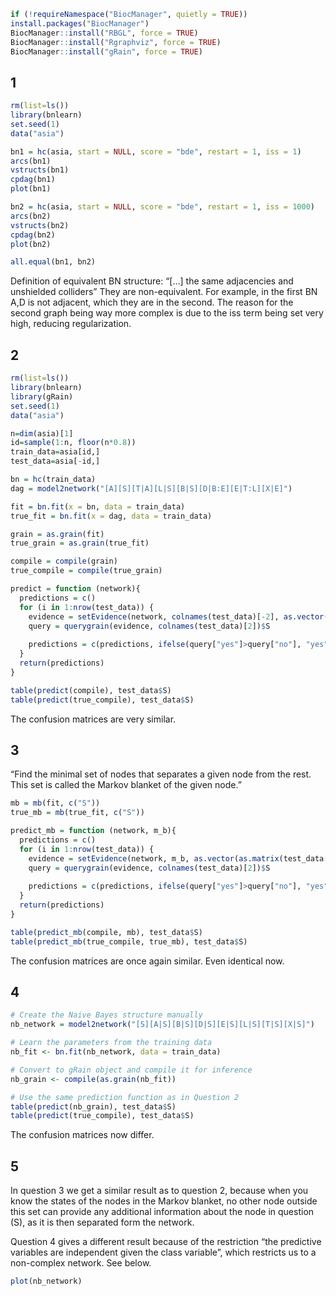 ```r
if (!requireNamespace("BiocManager", quietly = TRUE))
install.packages("BiocManager")
BiocManager::install("RBGL", force = TRUE)
BiocManager::install("Rgraphviz", force = TRUE)
BiocManager::install("gRain", force = TRUE)
```

## 1
```r
rm(list=ls())
library(bnlearn)
set.seed(1)
data("asia")

bn1 = hc(asia, start = NULL, score = "bde", restart = 1, iss = 1)
arcs(bn1)
vstructs(bn1)
cpdag(bn1)
plot(bn1)

bn2 = hc(asia, start = NULL, score = "bde", restart = 1, iss = 1000)
arcs(bn2)
vstructs(bn2)
cpdag(bn2)
plot(bn2)

all.equal(bn1, bn2)
```
Definition of equivalent BN structure: "[...] the same adjacencies and unshielded colliders"
They are non-equivalent. For example, in the first BN A,D is not adjacent, which they are in the second.
The reason for the second graph being way more complex is due to the iss term being set very high, reducing regularization.

## 2
```r
rm(list=ls())
library(bnlearn)
library(gRain)
set.seed(1)
data("asia")

n=dim(asia)[1]
id=sample(1:n, floor(n*0.8))
train_data=asia[id,]
test_data=asia[-id,]

bn = hc(train_data)
dag = model2network("[A][S][T|A][L|S][B|S][D|B:E][E|T:L][X|E]")

fit = bn.fit(x = bn, data = train_data)
true_fit = bn.fit(x = dag, data = train_data)

grain = as.grain(fit)
true_grain = as.grain(true_fit)

compile = compile(grain)
true_compile = compile(true_grain)

predict = function (network){
  predictions = c()
  for (i in 1:nrow(test_data)) {
    evidence = setEvidence(network, colnames(test_data)[-2], as.vector(as.matrix(test_data[i, -2])))
    query = querygrain(evidence, colnames(test_data)[2])$S
    
    predictions = c(predictions, ifelse(query["yes"]>query["no"], "yes", "no"))
  }
  return(predictions)
}

table(predict(compile), test_data$S)
table(predict(true_compile), test_data$S)
```
The confusion matrices are very similar.

## 3
"Find the minimal set of nodes that separates a given node from the rest. This set is called the Markov blanket of the given node."
```r
mb = mb(fit, c("S"))
true_mb = mb(true_fit, c("S"))

predict_mb = function (network, m_b){
  predictions = c()
  for (i in 1:nrow(test_data)) {
    evidence = setEvidence(network, m_b, as.vector(as.matrix(test_data[i, m_b])))
    query = querygrain(evidence, colnames(test_data)[2])$S
    
    predictions = c(predictions, ifelse(query["yes"]>query["no"], "yes", "no"))
  }
  return(predictions)
}

table(predict_mb(compile, mb), test_data$S)
table(predict_mb(true_compile, true_mb), test_data$S)
```
The confusion matrices are once again similar. Even identical now.

## 4
```r
# Create the Naive Bayes structure manually
nb_network = model2network("[S][A|S][B|S][D|S][E|S][L|S][T|S][X|S]")

# Learn the parameters from the training data
nb_fit <- bn.fit(nb_network, data = train_data)

# Convert to gRain object and compile it for inference
nb_grain <- compile(as.grain(nb_fit))

# Use the same prediction function as in Question 2
table(predict(nb_grain), test_data$S)
table(predict(true_compile), test_data$S)
```
The confusion matrices now differ.

## 5
In question 3 we get a similar result as to question 2, because when you know the states of the nodes in the Markov blanket, no other node outside this set can provide any additional information about the node in question (S), as it is then separated form the network.

Question 4 gives a different result because of the restriction "the predictive variables are independent given the class variable", which restricts us to a non-complex network. See below.
```r
plot(nb_network)
```
